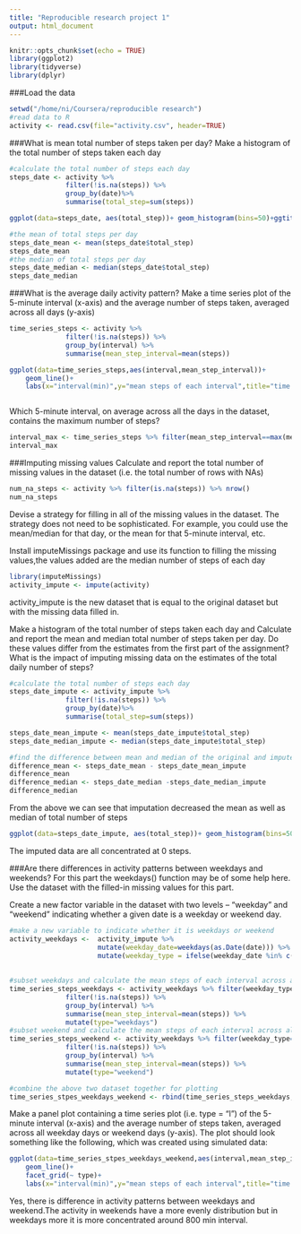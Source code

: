 ```yaml
---
title: "Reproducible research project 1"
output: html_document
---
```


```r
knitr::opts_chunk$set(echo = TRUE)
library(ggplot2)
library(tidyverse)
library(dplyr)
```

###Load the data
```r
setwd("/home/ni/Coursera/reproducible research")
#read data to R 
activity <- read.csv(file="activity.csv", header=TRUE)

```
###What is mean total number of steps taken per day?
Make a histogram of the total number of steps taken each day
```r

#calculate the total number of steps each day
steps_date <- activity %>% 
              filter(!is.na(steps)) %>% 
              group_by(date)%>%
              summarise(total_step=sum(steps))

ggplot(data=steps_date, aes(total_step))+ geom_histogram(bins=50)+ggtitle("Distribution of total steps per day")
```

```r
#the mean of total steps per day
steps_date_mean <- mean(steps_date$total_step)
steps_date_mean
#the median of total steps per day
steps_date_median <- median(steps_date$total_step)
steps_date_median 
```

###What is the average daily activity pattern?
Make a time series plot of the 5-minute interval (x-axis) and the average number of steps taken, averaged across all days (y-axis)
```r
time_series_steps <- activity %>% 
              filter(!is.na(steps)) %>% 
              group_by(interval) %>%
              summarise(mean_step_interval=mean(steps))

ggplot(data=time_series_steps,aes(interval,mean_step_interval))+
    geom_line()+
    labs(x="interval(min)",y="mean steps of each interval",title="time series of average steps across days")



```

Which 5-minute interval, on average across all the days in the dataset, contains the maximum number of steps?
```r
interval_max <- time_series_steps %>% filter(mean_step_interval==max(mean_step_interval))
interval_max
```


###Imputing missing values
Calculate and report the total number of missing values in the dataset (i.e. the total number of rows with NAs)
```r
num_na_steps <- activity %>% filter(is.na(steps)) %>% nrow()
num_na_steps
```

Devise a strategy for filling in all of the missing values in the dataset. The strategy does not need to be sophisticated. For example, you could use the mean/median for that day, or the mean for that 5-minute interval, etc.

Install imputeMissings package and use its function to filling the missing values,the values added are the median number of steps of each day 
```r
library(imputeMissings)
activity_impute <- impute(activity)
```
activity_impute is the new dataset that is equal to the original dataset but with the missing data filled in.

Make a histogram of the total number of steps taken each day and Calculate and report the mean and median total number of steps taken per day. 
Do these values differ from the estimates from the first part of the assignment? What is the impact of imputing missing data on the estimates of the total daily number of steps?
```r

#calculate the total number of steps each day
steps_date_impute <- activity_impute %>% 
              filter(!is.na(steps)) %>% 
              group_by(date)%>%
              summarise(total_step=sum(steps))

steps_date_mean_impute <- mean(steps_date_impute$total_step)
steps_date_median_impute <- median(steps_date_impute$total_step)

#find the difference between mean and median of the original and imputed data
difference_mean <- steps_date_mean - steps_date_mean_impute
difference_mean
difference_median <- steps_date_median -steps_date_median_impute
difference_median

```
From the above we can see that imputation decreased the mean as well as median of total number of steps

```r
ggplot(data=steps_date_impute, aes(total_step))+ geom_histogram(bins=50)+ggtitle("Distribution of total steps per day(imputed)")

```
The imputed data are all concentrated at 0 steps. 




###Are there differences in activity patterns between weekdays and weekends?
For this part the weekdays() function may be of some help here. Use the dataset with the filled-in missing values for this part.

Create a new factor variable in the dataset with two levels -- "weekday" and "weekend" indicating whether a given date is a weekday or weekend day.

```r
#make a new variable to indicate whether it is weekdays or weekend
activity_weekdays <-  activity_impute %>%
                      mutate(weekday_date=weekdays(as.Date(date))) %>% 
                      mutate(weekday_type = ifelse(weekday_date %in% c("Saturday","Sunday"),"weekend","weekdays"))
                      
                      
#subset weekdays and calculate the mean steps of each interval across all weekdays 
time_series_steps_weekdays <- activity_weekdays %>% filter(weekday_type=="weekdays") %>%
              filter(!is.na(steps)) %>% 
              group_by(interval) %>%
              summarise(mean_step_interval=mean(steps)) %>% 
              mutate(type="weekdays")
#subset weekend and calculate the mean steps of each interval across all weekend  
time_series_steps_weekend <- activity_weekdays %>% filter(weekday_type=="weekend") %>%
              filter(!is.na(steps)) %>% 
              group_by(interval) %>%
              summarise(mean_step_interval=mean(steps)) %>% 
              mutate(type="weekend") 

#combine the above two dataset together for plotting 
time_series_stpes_weekdays_weekend <- rbind(time_series_steps_weekdays,time_series_steps_weekend)
```

Make a panel plot containing a time series plot (i.e. type = "l") of the 5-minute interval (x-axis) and the average number of steps taken, averaged across all weekday days or weekend days (y-axis). The plot should look something like the following, which was created using simulated data:
```r
ggplot(data=time_series_stpes_weekdays_weekend,aes(interval,mean_step_interval))+
    geom_line()+
    facet_grid(~ type)+
    labs(x="interval(min)",y="mean steps of each interval",title="time series of average steps across days(imputed)")


```
Yes, there is difference in activity patterns between weekdays and weekend.The activity in weekends have a more evenly distribution but in weekdays more it is more concentrated around 800 min interval. 




